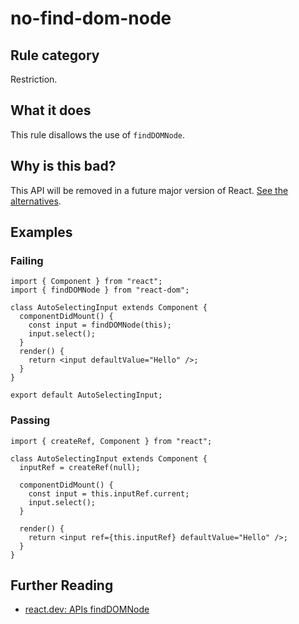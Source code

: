 # no-find-dom-node

## Rule category

Restriction.

## What it does

This rule disallows the use of `findDOMNode`.

## Why is this bad?

This API will be removed in a future major version of React. [See the alternatives](https://react.dev/reference/react-dom/findDOMNode#alternatives).

## Examples

### Failing

```tsx {6}
import { Component } from "react";
import { findDOMNode } from "react-dom";

class AutoSelectingInput extends Component {
  componentDidMount() {
    const input = findDOMNode(this);
    input.select();
  }
  render() {
    return <input defaultValue="Hello" />;
  }
}

export default AutoSelectingInput;
```

### Passing

```tsx
import { createRef, Component } from "react";

class AutoSelectingInput extends Component {
  inputRef = createRef(null);

  componentDidMount() {
    const input = this.inputRef.current;
    input.select();
  }

  render() {
    return <input ref={this.inputRef} defaultValue="Hello" />;
  }
}
```

## Further Reading

- [react.dev: APIs findDOMNode](https://react.dev/reference/react-dom/findDOMNode)
